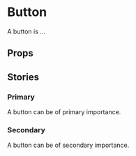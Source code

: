 
<Meta of={ButtonStories} />

# Button

A button is ...

<Primary />

## Props

<Controls />

## Stories

### Primary

A button can be of primary importance.

<Story of={ButtonStories.Primary} />

### Secondary

A button can be of secondary importance.

<Story of={ButtonStories.Secondary} />

